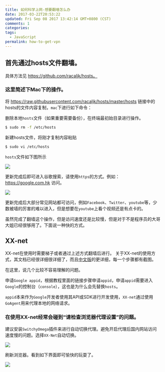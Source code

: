 ```yaml
---
title: 如何科学上网-想要翻墙怎么办
date: 2017-03-22T20:53:22
updated: Fri Sep 08 2017 13:42:14 GMT+0800 (CST)
comments: 1
categories:
tags:
  - JavaScript
permalink: how-to-get-vpn
---
```


## 首先通过hosts文件翻墙。

具体方法见 https://github.com/racaljk/hosts。

<!--more-->
### 这里简述下Mac下的操作。

将  https://raw.githubusercontent.com/racaljk/hosts/master/hosts 链接中的hosts的文件内容复制，`mac`下进行如下命令：

删除本地`hosts`文件（如果重要需要备份），在终端最初始目录进行操作。

```sh
$ sudo rm -f /etc/hosts
```

新建hosts文件，将刚才复制内容粘贴

```sh
$ sudo vi /etc/hosts
```

`hosts`文件如下图所示

![](https://images-manager.oss-cn-shanghai.aliyuncs.com/static/xxnet/hosts.jpg)

更新完成后即可进入谷歌搜索，请使用`https`的方式。例如：https://google.com.hk 访问。

![](https://images-manager.oss-cn-shanghai.aliyuncs.com/static/xxnet/hello.jpg)

更新完成后大部分常见网站都可访问，例如`Facebook`、`Twitter`、`youtube`等，少数被墙的厉害的难以进入，但是想要在`youtube`上看个视频还是有点卡的。

虽然完成了翻墙这个操作，但是访问速度还是比较慢，但是对于不是程序员的大哥大姐已经很够用了。下面说一种快的方式。


## XX-net

XX-net在使用时需要梯子或者通过上述方式翻墙后进行。
关于XX-net的使用方式，其文档已经很详细很详细了，而且[中文版](https://github.com/XX-net/XX-Net/wiki/XXNET%E8%B6%85%E8%AF%A6%E7%BB%86%E6%95%99%E7%A8%8B)的更详细，每一个步骤都有截图。

在这里，说几个比较不容易理解的问题。

申请`Google appid`，根据教程里面的链接步骤申请`appid`，申请`appid`需要进入`Google`的控制台（`console`），这也是为什么会先替换`hosts`。

`appid`本来作为`Google`开发者使用其API或SDK进行开发使用，`XX-net`通过使用`GoAgent`用来代理本地的网络请求。

### 在使用XX-net经常会碰到“请检查浏览器代理设置”的问题。

建议安装`SwitchyOmega`插件来进行自动切换代理。避免开启代理后国内网站访问速度慢的问题。选择`XX-Net`自动切换。

![](https://images-manager.oss-cn-shanghai.aliyuncs.com/static/xxnet/xx-net-switch.jpg)

刷新浏览器。看到如下界面即可愉快的玩耍了。

![](https://images-manager.oss-cn-shanghai.aliyuncs.com/static/xxnet/xxnet.jpg)